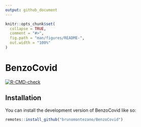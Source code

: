 ```yaml
---
output: github_document
---
```


<!-- README.md is generated from README.Rmd. Please edit that file -->

```r
knitr::opts_chunk$set(
  collapse = TRUE,
  comment = "#>",
  fig.path = "man/figures/README-",
  out.width = "100%"
)
```

# BenzoCovid

<!-- badges: start -->
[![R-CMD-check](https://github.com/brunomontezano/BenzoCovid/actions/workflows/R-CMD-check.yaml/badge.svg)](https://github.com/brunomontezano/BenzoCovid/actions/workflows/R-CMD-check.yaml)
<!-- badges: end -->

## Installation

You can install the development version of BenzoCovid like so:

``` r
remotes::install_github("brunomontezano/BenzoCovid")
```
